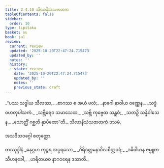 ```yaml
---
title: 2.4.10 သီလာနိသံသဇာတက
tableOfContents: false
sidebar:
  order: 10
type: tipitaka
basket: su
book: ja1
review:
  current: review
  updated: '2025-10-20T22:47:24.715473'
  updated_by: ''
  notes: ''
  history:
  - state: review
    date: '2025-10-20T22:47:24.715473'
    updated_by: ''
    notes: ''
    previous_state: draft
---
```



<DynamicBreadcrumb />


<ReviewStatus review={frontmatter.review} showDetails={true} />

<HypothesisAnnotation frontmatter={frontmatter} />

<Division number="79" book="ja1" e="ch" v="22" p="49">

<Paragraph number="465" type="verses" book="ja1">
_“ပဿ သဒ္ဓါယ သီလဿ,_  
_စာဂဿ စ အယံ ဖလံ;_  
_နာဂေါ နာဝါယ ဝဏ္ဏေန,_  
_သဒ္ဓံ ဝဟတုပါသကံ._  

</Paragraph>

</Division>
<Division number="80" book="ja1" e="ch" v="22" p="49">

<Paragraph number="466" type="verses" book="ja1">
_သဗ္ဘိရေဝ သမာသေထ,_  
_သဗ္ဘိ ကုဗ္ဗေထ သန္ထဝံ;_  
_သတဉှိ သန္နိဝါသေန,_  
_သောတ္ထိံ ဂစ္ဆတိ နှာပိတော”တိ._  


</Paragraph>
</Division>

<Paragraph number="467" type="center" book="ja1">
သီလာနိသံသဇာတကံ ဒသမံ.

  
အသဒိသဝဂ္ဂေါ စတုတ္ထော.



</Paragraph>

<Paragraph number="468" type="center" book="ja1">
တဿုဒ္ဒါနံ


</Paragraph>

<Paragraph number="469" type="verses" book="ja1">
_ဓနုဂ္ဂဟ ကုဉ္ဇရ အပ္ပရသော,_  
_ဂိရိဒတ္တမနာဝိလစိတ္တဝရံ;_  
_ဒဓိဝါဟန ဇမ္ဗူက သီဟနခေါ,_  
_ဟရိတယဝ နာဂဝရေန ဒသာတိ._
</Paragraph>